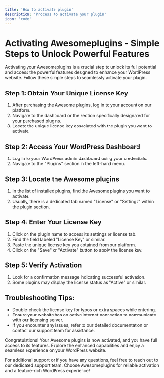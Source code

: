 ```yaml
---
title: 'How to activate plugin'
description: 'Process to activate your plugin'
icon: 'code'
---
```


# Activating Awesomeplugins - Simple Steps to Unlock Powerful Features

Activating your Awesomeplugins is a crucial step to unlock its full potential and access the powerful features designed to enhance your WordPress website. Follow these simple steps to seamlessly activate your plugin.

## Step 1: Obtain Your Unique License Key

1. After purchasing the Awesome plugins, log in to your account on our platform.
2. Navigate to the dashboard or the section specifically designated for your purchased plugins.
3. Locate the unique license key associated with the plugin you want to activate.

## Step 2: Access Your WordPress Dashboard

1. Log in to your WordPress admin dashboard using your credentials.
2. Navigate to the "Plugins" section in the left-hand menu.

## Step 3: Locate the Awesome plugins

1. In the list of installed plugins, find the Awesome plugins you want to activate.
2. Usually, there is a dedicated tab named "License" or "Settings" within the plugin section.

## Step 4: Enter Your License Key

1. Click on the plugin name to access its settings or license tab.
2. Find the field labeled "License Key" or similar.
3. Paste the unique license key you obtained from our platform.
4. Click on the "Save" or "Activate" button to apply the license key.

## Step 5: Verify Activation

1. Look for a confirmation message indicating successful activation.
2. Some plugins may display the license status as "Active" or similar.

## Troubleshooting Tips:

- Double-check the license key for typos or extra spaces while entering.
- Ensure your website has an active internet connection to communicate with our licensing server.
- If you encounter any issues, refer to our detailed documentation or contact our support team for assistance.

Congratulations! Your Awesome plugins is now activated, and you have full access to its features. Explore the enhanced capabilities and enjoy a seamless experience on your WordPress website.

For additional support or if you have any questions, feel free to reach out to our dedicated support team. Choose Awesomeplugins for reliable activation and a feature-rich WordPress experience!
